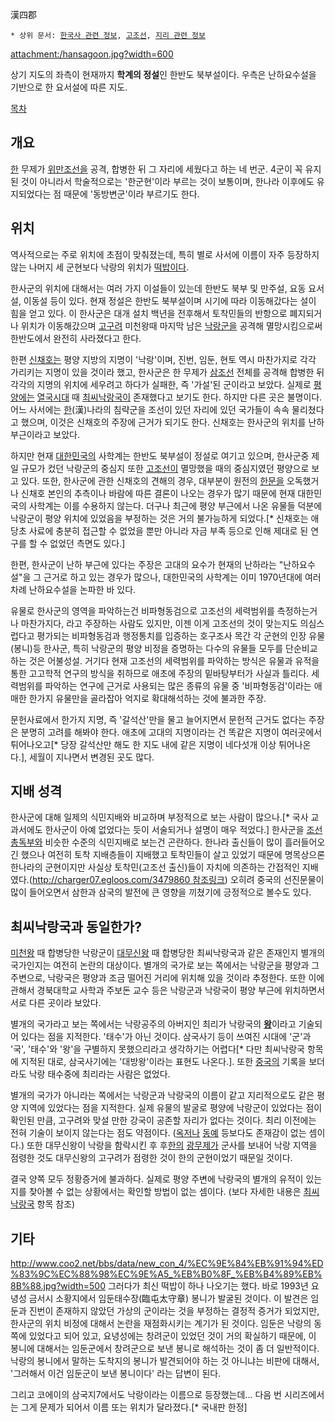 漢四郡
 * 상위 문서: [[한국사 관련 정보]], [[고조선]], [[지리 관련 정보]]

attachment:/hansagoon.jpg?width=600

상기 지도의 좌측이 현재까지 '''학계의 정설'''인 한반도 북부설이다. 우측은 난하요수설을 기반으로 한 요서설에 따른 지도. 

[[목차]]
== 개요 ==
[[한]] 무제가 [[위만조선]]을 공격, 합병한 뒤 그 자리에 세웠다고 하는 네 번군. 4군이 꼭 유지된 것이 아니라서 학술적으로는 '한군현'이라 부르는 것이 보통이며, 한나라 이후에도 유지되었다는 점 때문에 '동방변군'이라 부르기도 한다.


== 위치 ==
역사적으로는 주로 위치에 초점이 맞춰졌는데, 특히 별로 사서에 이름이 자주 등장하지 않는 나머지 세 군현보다 낙랑의 위치가 [[떡밥]]이다.

한사군의 위치에 대해서는 여러 가지 이설들이 있는데 한반도 북부 및 만주설, 요동 요서설, 이동설 등이 있다. 현재 정설은 한반도 북부설이며 시기에 따라 이동해갔다는 설이 힘을 얻고 있다. 이 한사군은 대개 설치 백년을 전후해서 토착민들의 반항으로 폐지되거나 위치가 이동해갔으며 [[고구려]] 미천왕때 마지막 남은 [[낙랑군]]을 공격해 멸망시킴으로써 한반도에서 완전히 사라졌다고 한다.

한편 [[신채호]]는 평양 지방의 지명이 '낙랑'이며, 진번, 임둔, 현토 역시 마찬가지로 각각 가리키는 지명이 있을 것이라 했고, 한사군은 한 무제가 [[삼조선]] 전체를 공격해 합병한 뒤 각각의 지명의 위치에 세우려고 하다가 실패한, 즉 '가설'된 군이라고 보았다. 실제로 [[평양]]에는 [[열국시대]] 때 [[최씨낙랑국]]이 존재했다고 보기도 한다. 하지만 다른 곳은 불명이다. 어느 사서에는 [[한]](漢)나라의 침략군을 조선이 있던 자리에 있던 국가들이 속속 물리쳤다고 했으며, 이것은 신채호의 주장에 근거가 되기도 한다. 신채호는 한사군의 위치를 난하 부근이라고 보았다.

하지만 현재 [[대한민국]]의 사학계는 한반도 북부설이 정설로 여기고 있으며, 한사군중 제일 규모가 컸던 낙랑군의 중심지 또한 [[고조선]]이 멸망했을 때의 중심지였던 평양으로 보고 있다. 또한, 한사군에 관한 신채호의 견해의 경우, 대부분이 원전의 [[한문]]을 오독했거나 신채호 본인의 추측이나 바람에 따른 결론이 나오는 경우가 많기 때문에 현재 대한민국의 사학계는 이를 수용하지 않는다. 더구나 최근에 평양 부근에서 나온 유물들 덕분에 낙랑군이 평양 위치에 있었음을 부정하는 것은 거의 불가능하게 되었다.[* 신채호는 애당초 사료에 충분히 접근할 수 없었을 뿐만 아니라 자금 부족 등으로 인해 제대로 된 연구를 할 수 없었던 측면도 있다.]

한편, 한사군이 난하 부근에 있다는 주장은 고대의 요수가 현재의 난하라는 "난하요수설"을 그 근거로 하고 있는 경우가 많으나, 대한민국의 사학계는 이미 1970년대에 여러 차례 난하요수설을 논파한 바 있다.  

유물로 한사군의 영역을 파악하는건 비파형동검으로 고조선의 세력범위를 측정하는거나 마찬가지다, 라고 주장하는 사람도 있지만, 이젠 이게 고조선의 것이 맞는지도 의심스럽다고 평가되는 비파형동검과 행정통치를 입증하는 호구조사 목간 각 군현의 인장 유물(봉니)등 한사군, 특히 낙랑군의 평양 비정을 증명하는 다수의 유물들 모두를 단순비교하는 것은 어불성설. 거기다 현재 고조선의 세력범위를 파악하는 방식은 유물과 유적을 통한 고고학적 연구의 방식을 취하므로 애초에 주장의 밑바탕부터가 사실과 틀리다. 세력범위를 파악하는 연구에 근거로 사용되는 많은 종류의 유물 중 '비파형동검'이라는 애매한 한가지 유물만을 골라잡아 억지로 확대해석하는 것에 불과한 주장. 

문헌사료에서 한가지 지명, 즉 '갈석산'만을 물고 늘어지면서 문헌적 근거도 없다는 주장은 분명히 고려를 해봐야 한다. 애초에 고대의 지명이라는 건 똑같은 지명이 여러곳에서 튀어나오고[* 당장 갈석산만 해도 한 지도 내에 같은 지명이 네다섯개 이상 튀어나온다.], 세월이 지나면서 변경된 곳도 많다. 
== 지배 성격 ==
한사군에 대해 일제의 식민지배와 비교하며 부정적으로 보는 사람이 많으나.[* 국사 교과서에도 한사군이 아예 없었다는 듯이 서술되거나 설명이 매우 적었다.] 한사군을 [[조선총독부]]와 비슷한 수준의 식민지배로 보는건 곤란하다. 한나라 출신들이 많이 흘러들어오긴 했으나 여전히 토착 지배층들이 지배했고 토착민들이 살고 있었기 때문에 명목상으론 한나라의 군현이지만 사실상 토착민(고조선 출신)들이 자치에 의존하는 간접적인 지배였다.([[http://charger07.egloos.com/3479860 참조링크]]) 오히려 중국의 선진문물이 많이 들어오면서 삼한과 삼국의 발전에 큰 영향을 끼쳤기에 긍정적으로 볼수도 있다.

== 최씨낙랑국과 동일한가? ==
[[미천왕]] 때 합병당한 낙랑군이 [[대무신왕]] 때 합병당한 최씨낙랑국과 같은 존재인지 별개의 국가인지는 여전히 논란의 대상이다. 별개의 국가로 보는 쪽에서는 낙랑군을 평양과 그 주변으로, 낙랑국은 평양과 조금 떨어진 거리에 위치해 있을 것이라 추정한다. 또한 이에 관해서 경북대학교 사학과 주보돈 교수 등은 낙랑군과 낙랑국이 평양 부근에 위치하면서 서로 다른 곳이라 보았다. 

별개의 국가라고 보는 쪽에서는 낙랑공주의 아버지인 최리가 낙랑국의 '''[[왕]]'''이라고 기술되어 있다는 점을 지적한다. '태수'가 아닌 것이다. 삼국사기 등이 쓰여진 시대에 '군'과 '국', '태수'와 '왕'을 구별하지 못했으리라고 생각하기는 어렵다[* 다만 최씨낙랑국 항목에 지적된 대로, 삼국사기에는 '대방왕'이라는 표현도 나온다.]. 또한 [[중국]]의 기록을 보더라도 낙랑 태수중에 최리라는 사람은 없었다. 

별개의 국가가 아니라는 쪽에서는 낙랑군과 낙랑국의 이름이 같고 지리적으로도 같은 평양 지역에 있었다는 점을 지적한다. 실제 유물의 발굴로 평양에 낙랑군이 있었다는 점이 확인된 만큼, 고구려와 맞설 만한 강국이 공존할 자리가 없다는 것이다. 최리 이전에는 전혀 기술이 보이지 않는다는 점도 약점이다. ([[옥저]]나 [[동예]] 등보다도 존재감이 없는 셈이다.) 또한 대무신왕이 낙랑을 함락시킨 후 후[[한]]의 [[광무제]]가 군사를 보내어 낙랑 지역을 점령한 것도 대무신왕의 고구려가 점령한 것이 한의 군현이었기 때문일 것이다.

결국 양쪽 모두 정황증거에 불과하다. 실제로 평양 주변에 낙랑국의 별개의 유적이 있는지를 찾아볼 수 없는 상황에서는 확인할 방법이 없는 셈이다. (보다 자세한 내용은 [[최씨낙랑국]] 항목 참조)

== 기타 ==
http://www.coo2.net/bbs/data/new_con_4/%EC%9E%84%EB%91%94%ED%83%9C%EC%88%98%EC%9E%A5_%EB%B0%8F_%EB%B4%89%EB%8B%88.jpg?width=500
그러다가 최신 떡밥이 하나 나오기는 했다. 바로 1993년 요녕성 금서시 소황지에서 임둔태수장(臨屯太守章) 봉니가 발굴된 것이다. 이 발견은 임둔과 진번이 존재하지 않았던 가상의 군이라는 것을 부정하는 결정적 증거가 되었지만, 한사군의 위치 비정에 대해서 논란을 재점화시키는 계기가 된 것이다. 임둔은 낙랑의 동쪽에 있었다고 되어 있고, 요녕성에는 창려군이 있었던 것이 거의 확실하기 때문에, 이 봉니에 대해서는 임둔군에서 창려군으로 보낸 봉니로 해석하는 것이 좀 더 일반적이다. 낙랑의 봉니에서 말하는 도착지의 봉니가 발견되어야 하는 것 아니냐는 비판에 대해서, '그러해서 이건 임둔군이 보낸 봉니이다' 라는 답변이 된다. 

그리고 코에이의 삼국지7에서도 낙랑이라는 이름으로 등장했는데... 다음 번 시리즈에서는 그게 문제가 되어서 이름 또는 위치가 달라졌다.[* 국내판 한정]
